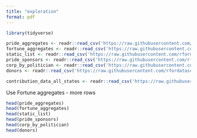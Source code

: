 ```yaml
---
title: "exploration"
format: pdf
---
```


```r
library(tidyverse)

pride_aggregates <- readr::read_csv('https://raw.githubusercontent.com/rfordatascience/tidytuesday/master/data/2022/2022-06-07/pride_aggregates.csv')
fortune_aggregates <- readr::read_csv('https://raw.githubusercontent.com/rfordatascience/tidytuesday/master/data/2022/2022-06-07/fortune_aggregates.csv')
static_list <- readr::read_csv('https://raw.githubusercontent.com/rfordatascience/tidytuesday/master/data/2022/2022-06-07/static_list.csv')
pride_sponsors <- readr::read_csv('https://raw.githubusercontent.com/rfordatascience/tidytuesday/master/data/2022/2022-06-07/pride_sponsors.csv')
corp_by_politician <- readr::read_csv('https://raw.githubusercontent.com/rfordatascience/tidytuesday/master/data/2022/2022-06-07/corp_by_politician.csv')
donors <- readr::read_csv('https://raw.githubusercontent.com/rfordatascience/tidytuesday/master/data/2022/2022-06-07/donors.csv')

contribution_data_all_states <- readr::read_csv('https://raw.githubusercontent.com/rfordatascience/tidytuesday/master/data/2022/2022-06-07/contribution_data_all_states.csv')


```

Use Fortune aggregates - more rows 

```r
head(pride_aggregates)
head(fortune_aggregates)
head(static_list)
head(pride_sponsors)
head(corp_by_politician)
head(donors)
```

```r

```

